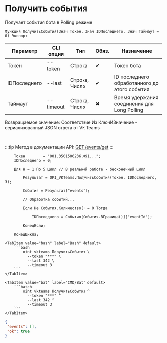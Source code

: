 ﻿---
sidebar_position: 2
---


# Получить события
 Получает события бота в Polling режиме



`Функция ПолучитьСобытия(Знач Токен, Знач IDПоследнего, Знач Таймаут = 0) Экспорт`

  | Параметр | CLI опция | Тип | Обяз. | Назначение |
  |-|-|-|-|-|
  | Токен | --token | Строка | &#x2714; | Токен бота |
  | IDПоследнего | --last | Строка, Число | &#x2714; | ID последнего обработанного до этого события |
  | Таймаут | --timeout | Строка, Число | &#x2716; | Время удержания соединения для Long Polling |

  
  Возвращаемое значение:   Соответствие Из КлючИЗначение - сериализованный JSON ответа от VK Teams

<br/>

:::tip
Метод в документации API: [GET /events/get](https://teams.vk.com/botapi/#/events/get_events_get)
:::
<br/>



```bsl title="Пример использования для 1С:Предприятие/OneScript"
    Токен        = "001.3501506236.091...";
    IDПоследнего = 0;

    Для Н = 1 По 5 Цикл // В реальной работе - бесконечный цикл

        Результат = OPI_VKTeams.ПолучитьСобытия(Токен, IDПоследнего, 3);

        События = Результат["events"];

        // Обработка событий...

        Если Не События.Количество() = 0 Тогда

            IDПоследнего = События[События.ВГраница()]["eventId"];

        КонецЕсли;

    КонецЦикла;
```
    

 <Tabs>
  
    <TabItem value="bash" label="Bash" default>
        ```bash
            oint vkteams ПолучитьСобытия \
              --token "***" \
              --last 342 \
              --timeout 3
        ```
    </TabItem>
  
    <TabItem value="bat" label="CMD/Bat" default>
        ```batch
            oint vkteams ПолучитьСобытия ^
              --token "***" ^
              --last 342 ^
              --timeout 3
        ```
    </TabItem>
</Tabs>


```json title="Результат"
{
 "events": [],
 "ok": true
}
```
